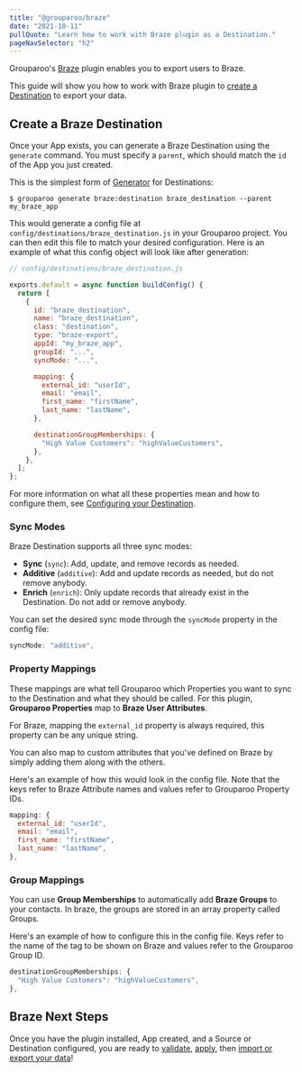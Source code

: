 ```yaml
---
title: "@grouparoo/braze"
date: "2021-10-11"
pullQuote: "Learn how to work with Braze plugin as a Destination."
pageNavSelector: "h2"
---
```


<PluginDocsLinks plugin="Braze" />

Grouparoo's [Braze](https://www.braze.com/) plugin enables you to export users to Braze.

This guide will show you how to work with Braze plugin to [create a Destination](#create-a-braze-destination) to export your data.

<PluginDocsInstallation plugin="Braze" />

<PluginDocsCreateApp plugin="Braze" />

<ValidateAndApplyConfig headingLevel="h3" />

## Create a Braze Destination

Once your App exists, you can generate a Braze Destination using the `generate` command. You must specify a `parent`, which should match the `id` of the App you just created.

This is the simplest form of [Generator](/docs/getting-started/product-concepts#generator) for Destinations:

```
$ grouparoo generate braze:destination braze_destination --parent my_braze_app
```

This would generate a config file at `config/destinations/braze_destination.js` in your Grouparoo project. You can then edit this file to match your desired configuration. Here is an example of what this config object will look like after generation:

```js
// config/destinations/braze_destination.js

exports.default = async function buildConfig() {
  return [
    {
      id: "braze_destination",
      name: "braze_destination",
      class: "destination",
      type: "braze-export",
      appId: "my_braze_app",
      groupId: "...",
      syncMode: "...",

      mapping: {
        external_id: "userId",
        email: "email",
        first_name: "firstName",
        last_name: "lastName",
      },

      destinationGroupMemberships: {
        "High Value Customers": "highValueCustomers",
      },
    },
  ];
};
```

For more information on what all these properties mean and how to configure them, see [Configuring your Destination](/docs/config/code-config/destinations#configuring-your-destination).

### Sync Modes

Braze Destination supports all three sync modes:

- **Sync** (`sync`): Add, update, and remove records as needed.
- **Additive** (`additive`): Add and update records as needed, but do not remove anybody.
- **Enrich** (`enrich`): Only update records that already exist in the Destination. Do not add or remove anybody.

You can set the desired sync mode through the `syncMode` property in the config file:

```js
syncMode: "additive",
```

### Property Mappings

These mappings are what tell Grouparoo which Properties you want to sync to the Destination and what they should be called. For this plugin, **Grouparoo Properties** map to **Braze User Attributes**.

For Braze, mapping the `external_id` property is always required, this property can be any unique string.

You can also map to custom attributes that you've defined on Braze by simply adding them along with the others.

Here's an example of how this would look in the config file. Note that the keys refer to Braze Attribute names and values refer to Grouparoo Property IDs.

```js
mapping: {
  external_id: "userId",
  email: "email",
  first_name: "firstName",
  last_name: "lastName",
},
```

### Group Mappings

You can use **Group Memberships** to automatically add **Braze Groups** to your contacts. In braze, the groups are stored in an array property called Groups.

Here's an example of how to configure this in the config file. Keys refer to the name of the tag to be shown on Braze and values refer to the Grouparoo Group ID.

```js
destinationGroupMemberships: {
  "High Value Customers": "highValueCustomers",
},
```

## Braze Next Steps

Once you have the plugin installed, App created, and a Source or Destination configured, you are ready to [validate](/docs/cli/config#validate), [apply](/docs/cli/config#apply), then [import or export your data](/docs/cli/run#run)!
